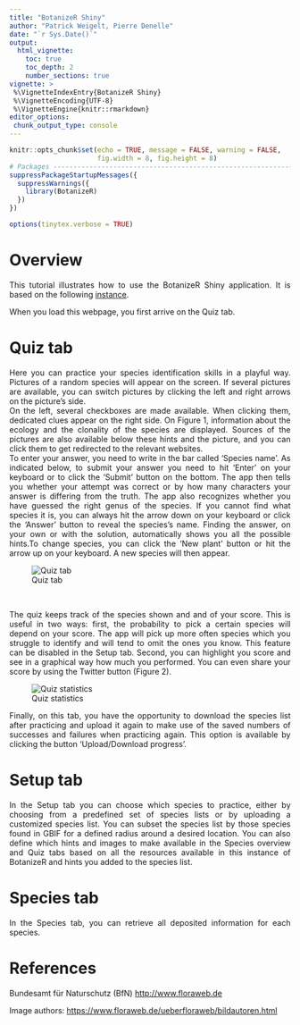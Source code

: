 ```yaml
---
title: "BotanizeR Shiny"
author: "Patrick Weigelt, Pierre Denelle"
date: "`r Sys.Date()`"
output: 
  html_vignette:
    toc: true
    toc_depth: 2
    number_sections: true
vignette: >
 %\VignetteIndexEntry{BotanizeR Shiny}
 %\VignetteEncoding{UTF-8} 
 %\VignetteEngine{knitr::rmarkdown}
editor_options: 
 chunk_output_type: console
---
```


<style>
body {
text-align: justify}
</style>

```r
knitr::opts_chunk$set(echo = TRUE, message = FALSE, warning = FALSE,
                      fig.width = 8, fig.height = 8)
# Packages --------------------------------------------------------------------
suppressPackageStartupMessages({
  suppressWarnings({
    library(BotanizeR)
  })
})

options(tinytex.verbose = TRUE)
```


# Overview

This tutorial illustrates how to use the BotanizeR Shiny application. It is
based on the following 
[instance](https://gift.uni-goettingen.de/shiny/BotanizeR/). 

When you load this webpage, you first arrive on the Quiz tab.

\newpage

# Quiz tab

Here you can practice your species identification skills in a playful way.
Pictures of a random species will appear on the screen. If several pictures are
available, you can switch pictures by clicking the left and right arrows on the
picture's side. 
<br>
On the left, several checkboxes are made available. When clicking them,
dedicated clues appear on the right side. On Figure 1, information about the
ecology and the clonality of the species are displayed. Sources of the pictures
are also available below these hints and the picture, and you can click them to
get redirected to the relevant websites.
<br>
To enter your answer, you need to write in the bar called 'Species name'. As
indicated below, to submit your answer you need to hit 'Enter' on your keyboard
or to click the 'Submit' button on the bottom. The app then tells you whether
your attempt was correct or by how many characters your answer is differing
from the truth. The app also recognizes whether you have guessed the right
genus of the species. If you cannot find what species it is, you can always
hit the arrow down on your keyboard or click the 'Answer' button to reveal the
species's name. Finding the answer, on your own or with the solution,
automatically shows you all the possible hints.To change species, you can click
the 'New plant' button or hit the arrow up on your keyboard. A new species will
then appear.

![Quiz tab](man/figures/BotanizeR_printscreen1.png)

<br>

The quiz keeps track of the species shown and and of your score. This is useful
in two ways: first, the probability to pick a certain species will depend on
your score. The app will pick up more often species which you struggle to
identify and will tend to omit the ones you know. This feature can be disabled
in the Setup tab. Second, you can highlight you score and see in a graphical
way how much you performed. You can even share your score by using the Twitter
button (Figure 2).

![Quiz statistics](man/figures/BotanizeR_printscreen2.png)

Finally, on this tab, you have the opportunity to download the species list
after practicing and upload it again to make use of the saved numbers of
successes and failures when practicing again. This option is available by
clicking the button 'Upload/Download progress'.

\newpage

# Setup tab

In the Setup tab you can choose which species to practice, either by choosing from a predefined set of species lists or by uploading a customized species list. You can subset the species list by those species found in GBIF for a defined radius around a desired location. You can also define which hints and images to make available in the Species overview and Quiz tabs based on all the resources available in this instance of BotanizeR and hints you added to the species list.

\newpage

# Species tab

In the Species tab, you can retrieve all deposited information for each species.

\newpage

# References

Bundesamt für Naturschutz (BfN) [http://www.floraweb.de](http://www.floraweb.de)  

Image authors: [https://www.floraweb.de/ueberfloraweb/bildautoren.html](https://www.floraweb.de/ueberfloraweb/bildautoren.html)



